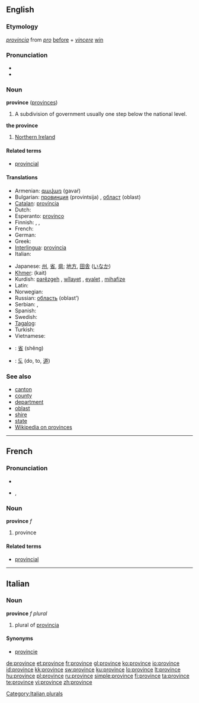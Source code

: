 ==English==

===Etymology===
{{etyl|la}} ''[[provincia]]'' from ''[[pro]]'' [[before]] + ''[[vincere]]'' [[win]]

===Pronunciation===
* {{IPA|/pɹɒvins/}}
* {{audio|en-us-province.ogg|Audio (US)}}

===Noun===
'''province''' ([[provinces]])

# A subdivision of government usually one step below the national level.

'''the province'''
# {{UK}} [[Northern Ireland]]

====Related terms====
* [[provincial]]

====Translations====
{{trans-top|A subdivision of government usually one step below the national level}}
* Armenian: [[գավառ]] (gavaŕ)
* Bulgarian: [[провинция]] (provintsija) {{f}}, [[област]] (oblast) {{f}}
* [[Catalan]]: [[província]] {{f}}
* Dutch: {{t+|nl|provincie|f}}
* Esperanto: [[provinco]]
* Finnish: {{t+|fi|provinssi}}, {{t+|fi|maakunta}}, {{t+|fi|lääni}}
* French: {{t+|fr|province|f}}
* German: {{t+|de|Provinz|f}}
* Greek: {{t+|el|επαρχία|f|tr=eparçía|sc=Grek}}
* [[Interlingua]]: [[provincia]]
* Italian: {{t+|it|provincia|f}}
{{trans-mid}}
* Japanese: [[州]], [[省]], [[県]]; [[地方]], [[田舎]] ([[いなか]])
* [[Khmer]]: {{Khmr|[[ខេត្ត]]}} (kait)
* Kurdish: [[parêzgeh]] {{f}}, [[wîlayet]] {{f}}, [[eyalet]] {{f}}, [[mihafize]] {{f}}
* Latin: {{t+|la|provincia}}
* Norwegian: {{t-|no|provins|m}}
* Russian: [[область]] (oblast’) {{f}}
* Serbian: {{t-|sr|паланка|tr=palanka}}, {{t-|sr|област|tr=oblast}}
* Spanish: {{t-|es|provincia|f}}
* Swedish: {{t-|sv|provins|c}}
* [[Tagalog]]: {{t-|tl|probinsiya|xs=Tagalog}}
* Turkish: {{t+|tr|il}}
* Vietnamese: {{t+|vi|tỉnh|xs=Vietnamese}}
{{trans-bottom}}

{{checktrans}}
* {{ttbc|Chinese}}: [[省]] (shěng)
* {{ttbc|Korean}}: [[도]] (do, to, [[道]])

===See also===
* [[canton]]
* [[county]]
* [[department]]
* [[oblast]]
* [[shire]]
* [[state]]
* [[w:Province|Wikipedia on provinces]]

----

==French==

===Pronunciation===
* {{audio|Fr-province.ogg|audio}}
* {{IPA|lang=fr|/pʁɔ.vɛ̃s/}}, {{SAMPA|/pRO.vE~s/}}

===Noun===
'''province''' ''f''

# province

====Related terms====
* [[provincial]]

----

==Italian==

===Noun===
'''province''' ''f plural''

# plural of [[provincia]]

====Synonyms====
* [[provincie]]

[[Category:Italian plurals]]

[[de:province]]
[[et:province]]
[[fr:province]]
[[gl:province]]
[[ko:province]]
[[io:province]]
[[id:province]]
[[kk:province]]
[[sw:province]]
[[ku:province]]
[[lo:province]]
[[lt:province]]
[[hu:province]]
[[pl:province]]
[[ru:province]]
[[simple:province]]
[[fi:province]]
[[ta:province]]
[[te:province]]
[[vi:province]]
[[zh:province]]